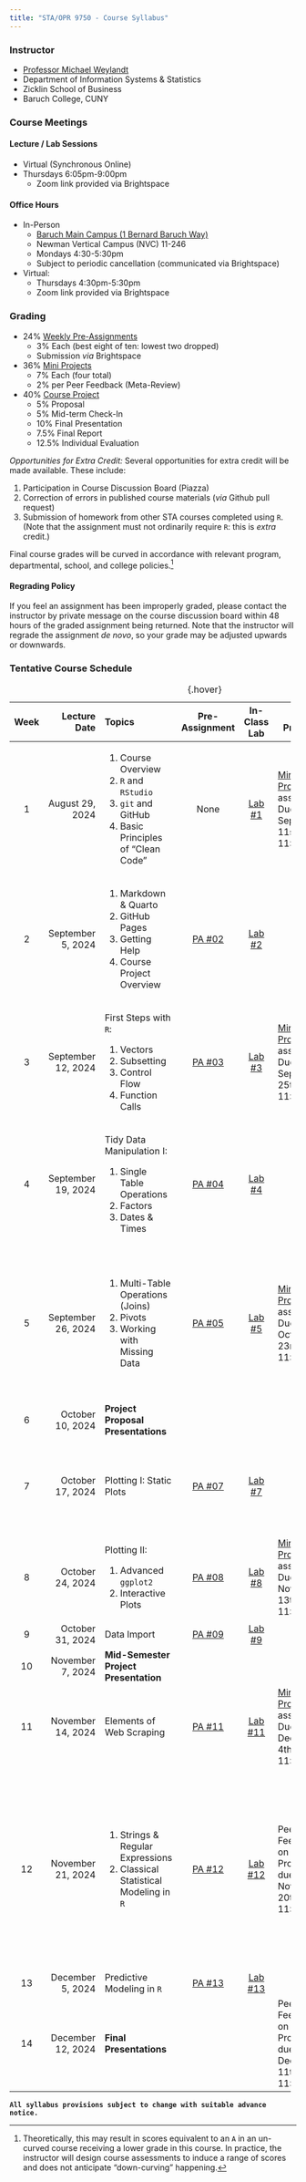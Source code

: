 ```yaml
---
title: "STA/OPR 9750 - Course Syllabus"
---
```


### Instructor

-   [Professor Michael Weylandt](https://michael-weylandt.com)
-   Department of Information Systems & Statistics
-   Zicklin School of Business
-   Baruch College, CUNY

### Course Meetings

#### Lecture / Lab Sessions

-   Virtual (Synchronous Online)
-   Thursdays 6:05pm-9:00pm
    -   Zoom link provided via Brightspace

#### Office Hours

-   In-Person
    - [Baruch Main Campus (1 Bernard Baruch Way)](https://www.baruch.cuny.edu/campus-map-and-directions/)
    - Newman Vertical Campus (NVC) 11-246
    - Mondays 4:30-5:30pm
    - Subject to periodic cancellation (communicated via Brightspace)
-   Virtual:
    -   Thursdays 4:30pm-5:30pm
    -   Zoom link provided via Brightspace

### Grading

-   24% [Weekly Pre-Assignments](./preassignments.html)
    -   3% Each (best eight of ten: lowest two dropped)
    -   Submission *via* Brightspace
-   36% [Mini Projects](./miniprojects.html)
    -   7% Each (four total)
    -   2% per Peer Feedback (Meta-Review)
-   40% [Course Project](./project.html)
    -   5% Proposal
    -   5% Mid-term Check-In
    -   10% Final Presentation
    -   7.5% Final Report
    -   12.5% Individual Evaluation

*Opportunities for Extra Credit:* Several opportunities for extra credit will be made available. These include:

1.  Participation in Course Discussion Board (Piazza)
2.  Correction of errors in published course materials (*via* Github pull request)
3.  Submission of homework from other STA courses completed using `R`. (Note that
    the assignment must not ordinarily require `R`: this is *extra* credit.)

Final course grades will be curved in accordance with relevant program, 
departmental, school, and college policies.[^1]

[^1]: Theoretically, this may result in scores equivalent to an `A` in an
un-curved course receiving a lower grade in this course. In practice, the
instructor will design course assessments to induce a range of scores and does
not anticipate "down-curving" happening.

#### Regrading Policy

If you feel an assignment has been improperly graded, please contact the instructor by private message on the course discussion board within 48 hours of the graded assignment being returned. Note that the instructor will regrade the assignment *de novo*, so your grade may be adjusted upwards or downwards.


### Tentative Course Schedule

+--------+--------------------+-------------------------------------------+----------------------------------+------------------------------+---------------------------------------------------------------------------------------+---------------------------------------------------------------------------------+
| Week   | Lecture Date       | Topics                                    | Pre-Assignment                   | In-Class Lab                 | Mini Projects                                                                         | Additional Notes                                                                |
+:======:+===================:+:==========================================+:================================:+:============================:+=======================================================================================+================================================================================:+
| 1      | August 29, 2024    | 1.  Course Overview                       | None                             | [Lab #1](./labs/lab01.html)  | [Mini Project #0](./miniprojects/mini00.html) assigned. Due September 11st at 11:45pm |                                                                                 |
|        |                    | 2.  `R` and `RStudio`                     |                                  |                              |                                                                                       |                                                                                 |
|        |                    | 3.  `git` and GitHub                      |                                  |                              |                                                                                       |                                                                                 |
|        |                    | 4.  Basic Principles of "Clean Code"      |                                  |                              |                                                                                       |                                                                                 |
+--------+--------------------+-------------------------------------------+----------------------------------+------------------------------+---------------------------------------------------------------------------------------+---------------------------------------------------------------------------------+
| 2      | September 5, 2024  | 1.  Markdown & Quarto                     | [PA #02](./preassigns/pa02.html) | [Lab #2](./labs/lab02.html)  |                                                                                       |                                                                                 |
|        |                    | 2.  GitHub Pages                          |                                  |                              |                                                                                       |                                                                                 |
|        |                    | 3.  Getting Help                          |                                  |                              |                                                                                       |                                                                                 |
|        |                    | 4.  Course Project Overview               |                                  |                              |                                                                                       |                                                                                 |
+--------+--------------------+-------------------------------------------+----------------------------------+------------------------------+---------------------------------------------------------------------------------------+---------------------------------------------------------------------------------+
| 3      | September 12, 2024 | First Steps with `R`:                     | [PA #03](./preassigns/pa03.html) | [Lab #3](./labs/lab03.html)  | [Mini Project #1](./miniprojects/mini01.html) assigned. Due September 25th at 11:45pm | Peer Feedback on Mini Project #0 due September 18th at 11:45pm.                 |
|        |                    |                                           |                                  |                              |                                                                                       |                                                                                 |
|        |                    | 1.  Vectors                               |                                  |                              |                                                                                       |                                                                                 |
|        |                    | 2.  Subsetting                            |                                  |                              |                                                                                       |                                                                                 |
|        |                    | 3.  Control Flow                          |                                  |                              |                                                                                       |                                                                                 |
|        |                    | 4.  Function Calls                        |                                  |                              |                                                                                       |                                                                                 |
+--------+--------------------+-------------------------------------------+----------------------------------+------------------------------+---------------------------------------------------------------------------------------+---------------------------------------------------------------------------------+
| 4      | September 19, 2024 | Tidy Data Manipulation I:                 | [PA #04](./preassigns/pa04.html) | [Lab #4](./labs/lab04.html)  |                                                                                       |                                                                                 |
|        |                    |                                           |                                  |                              |                                                                                       |                                                                                 |
|        |                    | 1.  Single Table Operations               |                                  |                              |                                                                                       |                                                                                 |
|        |                    | 2.  Factors                               |                                  |                              |                                                                                       |                                                                                 |
|        |                    | 3.  Dates & Times                         |                                  |                              |                                                                                       |                                                                                 |
+--------+--------------------+-------------------------------------------+----------------------------------+------------------------------+---------------------------------------------------------------------------------------+---------------------------------------------------------------------------------+
| 5      | September 26, 2024 | 1.  Multi-Table Operations (Joins)        | [PA #05](./preassigns/pa05.html) | [Lab #5](./labs/lab05.html)  | [Mini Project #2](./miniprojects/mini02.html) assigned. Due October 23rd at 11:45pm   | Peer Feedback on Mini Project #1 due October 2nd at 11:45pm.                    |
|        |                    | 2.  Pivots                                |                                  |                              |                                                                                       |                                                                                 |
|        |                    | 3.  Working with Missing Data             |                                  |                              |                                                                                       | No class next week (October 3rd - Rosh Hashanah)                                |
+--------+--------------------+-------------------------------------------+----------------------------------+------------------------------+---------------------------------------------------------------------------------------+---------------------------------------------------------------------------------+
| 6      | October 10, 2024   | **Project Proposal Presentations**        |                                  |                              |                                                                                       | In-Class Project Proposals                                                      |
+--------+--------------------+-------------------------------------------+----------------------------------+------------------------------+---------------------------------------------------------------------------------------+---------------------------------------------------------------------------------+
| 7      | October 17, 2024   | Plotting I: Static Plots                  | [PA #07](./preassigns/pa07.html) | [Lab #7](./labs/lab07.html)  |                                                                                       | Peer Feedback on Project Proposal Presentations due October 16th at 11:45pm.    |
+--------+--------------------+-------------------------------------------+----------------------------------+------------------------------+---------------------------------------------------------------------------------------+---------------------------------------------------------------------------------+
| 8      | October 24, 2024   | Plotting II:                              | [PA #08](./preassigns/pa08.html) | [Lab #8](./labs/lab08.html)  | [Mini Project #3](./miniprojects/mini03.html) assigned. Due November 13th at 11:45pm  | Peer Feedback on Mini Project #2 due October 30th at 11:45pm.                   |
|        |                    |                                           |                                  |                              |                                                                                       |                                                                                 |
|        |                    | 1.  Advanced `ggplot2`                    |                                  |                              |                                                                                       |                                                                                 |
|        |                    | 2.  Interactive Plots                     |                                  |                              |                                                                                       |                                                                                 |
+--------+--------------------+-------------------------------------------+----------------------------------+------------------------------+---------------------------------------------------------------------------------------+---------------------------------------------------------------------------------+
| 9      | October 31, 2024   | Data Import                               | [PA #09](./preassigns/pa09.html) | [Lab #9](./labs/lab09.html)  |                                                                                       |                                                                                 |
+--------+--------------------+-------------------------------------------+----------------------------------+------------------------------+---------------------------------------------------------------------------------------+---------------------------------------------------------------------------------+
| 10     | November 7, 2024   | **Mid-Semester Project Presentation**     |                                  |                              |                                                                                       | Project Mid-Semester Check-In                                                   |
+--------+--------------------+-------------------------------------------+----------------------------------+------------------------------+---------------------------------------------------------------------------------------+---------------------------------------------------------------------------------+
| 11     | November 14, 2024  | Elements of Web Scraping                  | [PA #11](./preassigns/pa11.html) | [Lab #11](./labs/lab11.html) | [Mini Project #4](./miniprojects/mini04.html) assigned. Due December 4th at 11:45pm   |                                                                                 |
+--------+--------------------+-------------------------------------------+----------------------------------+------------------------------+---------------------------------------------------------------------------------------+---------------------------------------------------------------------------------+
| 12     | November 21, 2024  | 1.  Strings & Regular Expressions         | [PA #12](./preassigns/pa12.html) | [Lab #12](./labs/lab12.html) | Peer Feedback on Mini Project #3 due November 20th at 11:45pm.                        | Peer Feedback on Mid-Semester Project Presentation due November 27th at 11:45pm |
|        |                    | 2.  Classical Statistical Modeling in `R` |                                  |                              |                                                                                       |                                                                                 |
|        |                    |                                           |                                  |                              |                                                                                       | No class next week (November 28th - Thanksgiving)                               |
+--------+--------------------+-------------------------------------------+----------------------------------+------------------------------+---------------------------------------------------------------------------------------+---------------------------------------------------------------------------------+
| 13     | December 5, 2024   | Predictive Modeling in `R`                | [PA #13](./preassigns/pa13.html) | [Lab #13](./labs/lab13.html) |                                                                                       |                                                                                 |
+--------+--------------------+-------------------------------------------+----------------------------------+------------------------------+---------------------------------------------------------------------------------------+---------------------------------------------------------------------------------+
| 14     | December 12, 2024  | **Final Presentations**                   |                                  |                              | Peer Feedback on Mini Project #4 due December 11th at 11:45pm.                        |                                                                                 |
+--------+--------------------+-------------------------------------------+----------------------------------+------------------------------+---------------------------------------------------------------------------------------+---------------------------------------------------------------------------------+

: {.hover}

**`All syllabus provisions subject to change with suitable advance notice.`**
